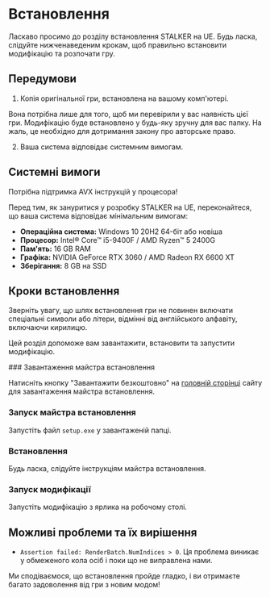 
# Встановлення

Ласкаво просимо до розділу встановлення STALKER на UE. Будь ласка, слідуйте нижченаведеним крокам, щоб правильно встановити модифікацію та розпочати гру.

## Передумови

1. Копія оригінальної гри, встановлена на вашому комп'ютері.

   <Callout type="info">
  Вона потрібна лише для того, щоб ми перевірили у вас наявність цієї гри. Модифікацію буде встановлено у будь-яку зручну для вас папку.
  На жаль, це необхідно для дотримання закону про авторське право.
</Callout>

2. Ваша система відповідає системним вимогам.

## Системні вимоги

<Callout type="warning">
  Потрібна підтримка AVX інструкцій у процесора!
</Callout>

Перед тим, як зануритися у розробку STALKER на UE, переконайтеся, що ваша система відповідає мінімальним вимогам:

- **Операційна система:** Windows 10 20H2 64-біт або новіша
- **Процесор:** Intel® Core™ i5-9400F / AMD Ryzen™ 5 2400G
- **Пам'ять:** 16 GB RAM
- **Графіка:** NVIDIA GeForce RTX 3060 / AMD Radeon RX 6600 XT
- **Зберігання:** 8 GB на SSD

## Кроки встановлення

<Callout type="warning">
  Зверніть увагу, що шлях встановлення гри не повинен включати спеціальні символи або літери, відмінні від англійського алфавіту, включаючи кирилицю.
</Callout>

Цей розділ допоможе вам завантажити, встановити та запустити модифікацію.

<Steps>
### Завантаження майстра встановлення

Натисніть кнопку "Завантажити безкоштовно" на [головній сторінці](https://s2ue.org/) сайту для завантаження майстра встановлення.

### Запуск майстра встановлення

Запустіть файл `setup.exe` у завантаженій папці.

### Встановлення

Будь ласка, слідуйте інструкціям майстра встановлення.

### Запуск модифікації

Запустіть модифікацію з ярлика на робочому столі.

</Steps>

## Можливі проблеми та їх вирішення

- `Assertion failed: RenderBatch.NumIndices > 0`. Ця проблема виникає у обмеженого кола осіб і поки що не виправлена нами.

Ми сподіваємося, що встановлення пройде гладко, і ви отримаєте багато задоволення від гри з новим модом!
